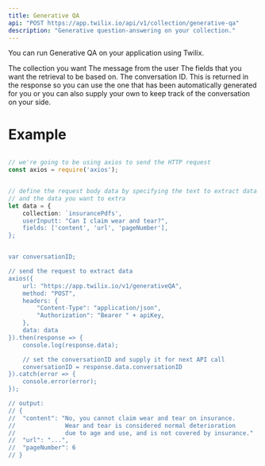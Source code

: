 ```yaml
---
title: Generative QA
api: "POST https://app.twilix.io/api/v1/collection/generative-qa"
description: "Generative question-answering on your collection."
---
```


You can run Generative QA on your application using Twilix.

<ParamField body="collection" type="string" required>
  The collection you want
</ParamField>

<ParamField body="userInput" type="string" required>
  The message from the user
</ParamField>
<ParamField body="fields" type="array" required>
  The fields that you want the retrieval to be based on.
</ParamField>
<ParamField body="conversationID" type="string">
  The conversation ID. This is returned in the response so you can use the one
  that has been automatically generated for you or you can also supply your own
  to keep track of the conversation on your side.
</ParamField>
<Snippet file="param-limit.mdx" />
<Snippet file="header-application-type.mdx" />

# Example
```typescript generative-qa.ts

// we're going to be using axios to send the HTTP request
const axios = require('axios');


// define the request body data by specifying the text to extract data from,
// and the data you want to extra
let data = {
    collection: `insurancePdfs',
    userInputt: "Can I claim wear and tear?",
    fields: ['content', 'url', 'pageNumber'],
};


var conversationID;

// send the request to extract data
axios({
    url: "https://app.twilix.io/v1/generativeQA",
    method: "POST",
    headers: {
        "Content-Type": "application/json",
        "Authorization": "Bearer " + apiKey,
    },
    data: data
}).then(response => {
    console.log(response.data);

    // set the conversationID and supply it for next API call
    conversationID = response.data.conversationID
}).catch(error => {
    console.error(error);
});

// output:
// {
//  "content": "No, you cannot claim wear and tear on insurance. 
//              Wear and tear is considered normal deterioration 
//              due to age and use, and is not covered by insurance."
//  "url": "...",
//  "pageNumber": 6
// }

```